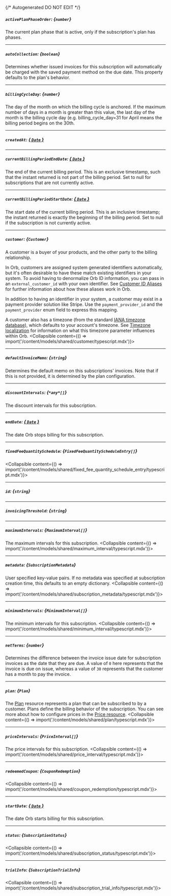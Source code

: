 {/* Autogenerated DO NOT EDIT  */}

##### `activePlanPhaseOrder`: *{`number`}*
The current plan phase that is active, only if the subscription's plan has phases.

---
##### `autoCollection`: *{`boolean`}*
Determines whether issued invoices for this subscription will automatically be charged with the saved payment method on the due date. This property defaults to the plan's behavior.

---
##### `billingCycleDay`: *{`number`}*
The day of the month on which the billing cycle is anchored. If the maximum number of days in a month is greater than this value, the last day of the month is the billing cycle day (e.g. billing_cycle_day\=31 for April means the billing period begins on the 30th.

---
##### `createdAt`: [*{ `Date` }*](https://developer.mozilla.org/en-US/docs/Web/JavaScript/Reference/Global_Objects/Date)

---
##### `currentBillingPeriodEndDate`: [*{ `Date` }*](https://developer.mozilla.org/en-US/docs/Web/JavaScript/Reference/Global_Objects/Date)
The end of the current billing period. This is an exclusive timestamp, such that the instant returned is not part of the billing period. Set to null for subscriptions that are not currently active.

---
##### `currentBillingPeriodStartDate`: [*{ `Date` }*](https://developer.mozilla.org/en-US/docs/Web/JavaScript/Reference/Global_Objects/Date)
The start date of the current billing period. This is an inclusive timestamp; the instant returned is exactly the beginning of the billing period. Set to null if the subscription is not currently active.

---
##### `customer`: *{`Customer`}*
A customer is a buyer of your products, and the other party to the billing relationship.

In Orb, customers are assigned system generated identifiers automatically, but it's often desirable to have these
match existing identifiers in your system. To avoid having to denormalize Orb ID information, you can pass in an
`external_customer_id` with your own identifier. See
[Customer ID Aliases](../guides/events\-and\-metrics/customer\-aliases) for further information about how these
aliases work in Orb.

In addition to having an identifier in your system, a customer may exist in a payment provider solution like
Stripe. Use the `payment_provider_id` and the `payment_provider` enum field to express this mapping.

A customer also has a timezone (from the standard [IANA timezone database](https://www.iana.org/time\-zones)), which
defaults to your account's timezone. See [Timezone localization](../guides/product\-catalog/timezones.md) for
information on what this timezone parameter influences within Orb.
<Collapsible content={() => import('/content/models/shared/customer/typescript.mdx')}>
</Collapsible>

---
##### `defaultInvoiceMemo`: *{`string`}*
Determines the default memo on this subscriptions' invoices. Note that if this is not provided, it is determined by the plan configuration.

---
##### `discountIntervals`: *{`*any*[]`}*
The discount intervals for this subscription.

---
##### `endDate`: [*{ `Date` }*](https://developer.mozilla.org/en-US/docs/Web/JavaScript/Reference/Global_Objects/Date)
The date Orb stops billing for this subscription.

---
##### `fixedFeeQuantitySchedule`: *{`FixedFeeQuantityScheduleEntry[]`}*
<Collapsible content={() => import('/content/models/shared/fixed_fee_quantity_schedule_entry/typescript.mdx')}>
</Collapsible>

---
##### `id`: *{`string`}*

---
##### `invoicingThreshold`: *{`string`}*

---
##### `maximumIntervals`: *{`MaximumInterval[]`}*
The maximum intervals for this subscription.
<Collapsible content={() => import('/content/models/shared/maximum_interval/typescript.mdx')}>
</Collapsible>

---
##### `metadata`: *{`SubscriptionMetadata`}*
User specified key\-value pairs. If no metadata was specified at subscription creation time, this defaults to an empty dictionary.
<Collapsible content={() => import('/content/models/shared/subscription_metadata/typescript.mdx')}>
</Collapsible>

---
##### `minimumIntervals`: *{`MinimumInterval[]`}*
The minimum intervals for this subscription.
<Collapsible content={() => import('/content/models/shared/minimum_interval/typescript.mdx')}>
</Collapsible>

---
##### `netTerms`: *{`number`}*
Determines the difference between the invoice issue date for subscription invoices as the date that they are due. A value of `0` here represents that the invoice is due on issue, whereas a value of `30` represents that the customer has a month to pay the invoice.

---
##### `plan`: *{`Plan`}*
The [Plan](../guides/core\-concepts.mdx\#plan\-and\-price) resource represents a plan that can be subscribed to by a
customer. Plans define the billing behavior of the subscription. You can see more about how to configure prices
in the [Price resource](/reference/price).
<Collapsible content={() => import('/content/models/shared/plan/typescript.mdx')}>
</Collapsible>

---
##### `priceIntervals`: *{`PriceInterval[]`}*
The price intervals for this subscription.
<Collapsible content={() => import('/content/models/shared/price_interval/typescript.mdx')}>
</Collapsible>

---
##### `redeemedCoupon`: *{`CouponRedemption`}*
<Collapsible content={() => import('/content/models/shared/coupon_redemption/typescript.mdx')}>
</Collapsible>

---
##### `startDate`: [*{ `Date` }*](https://developer.mozilla.org/en-US/docs/Web/JavaScript/Reference/Global_Objects/Date)
The date Orb starts billing for this subscription.

---
##### `status`: *{`SubscriptionStatus`}*
<Collapsible content={() => import('/content/models/shared/subscription_status/typescript.mdx')}>
</Collapsible>

---
##### `trialInfo`: *{`SubscriptionTrialInfo`}*
<Collapsible content={() => import('/content/models/shared/subscription_trial_info/typescript.mdx')}>
</Collapsible>

